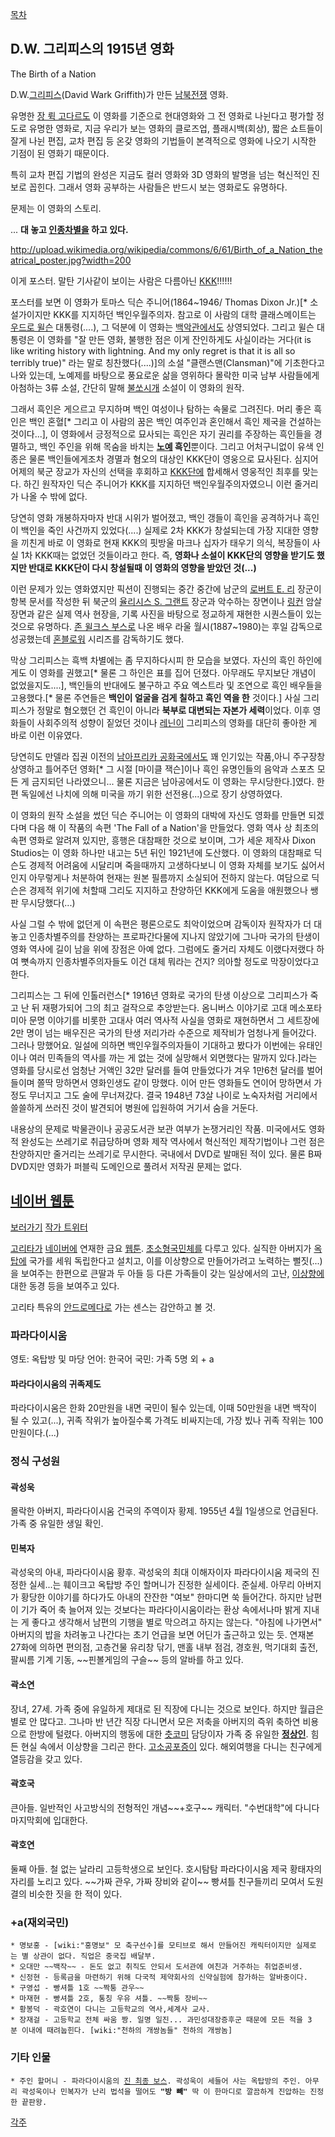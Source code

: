 [[목차]]
== D.W. 그리피스의 1915년 영화 ==
The Birth of a Nation

D.W.[[그리피스]](David Wark Griffith)가 만든 [[남북전쟁]] 영화.

유명한 [[장 뤽 고다르]]도 이 영화를 기준으로 현대영화와 그 전 영화로 나뉜다고 평가할 정도로 유명한 영화로, 지금 우리가 보는 영화의 클로즈업, 플래시백(회상), 짧은 쇼트들이 잘게 나뉜 편집, 교차 편집 등 온갖 영화의 기법들이 본격적으로 영화에 나오기 시작한 기점이 된 영화기 때문이다.

특히 교차 편집 기법의 완성은 지금도 컬러 영화와 3D 영화의 발명을 넘는 혁신적인 진보로 꼽힌다. 그래서 영화 공부하는 사람들은 반드시 보는 영화로도 유명하다.

문제는 이 영화의 스토리.

... '''대 놓고 [[인종차별]]을 하고 있다.'''

http://upload.wikimedia.org/wikipedia/commons/6/61/Birth_of_a_Nation_theatrical_poster.jpg?width=200

이게 포스터. 말탄 기사같이 보이는 사람은 다름아닌 [[KKK]]!!!!!!

포스터를 보면 이 영화가 토마스 딕슨 주니어(1864~1946/ Thomas Dixon Jr.)[* 소설가이지만 KKK를 지지하던 백인우월주의자. 참고로 이 사람의 대학 클래스메이트는 [[우드로 윌슨]] 대통령(....), 그 덕분에 이 영화는 [[백악관]]에서도 상영되었다. 그리고 윌슨 대통령은 이 영화를 "잘 만든 영화, 불행한 점은 이게 잔인하게도 사실이라는 거다(it is like writing history with lightning. And my only regret is that it is all so terribly true)" 라는 말로 칭찬했다(....)]의 소설 "클랜스맨(Clansman)"에 기초한다고 나와 있는데, 노예제를 바탕으로 풍요로운 삶을 영위하다 몰락한 미국 남부 사람들에게 아첨하는 3류 소설, 간단히 말해 [[불쏘시개]] 소설이 이 영화의 원작.

그래서 흑인은 게으르고 무지하며 백인 여성이나 탐하는 속물로 그려진다. 머리 좋은 흑인은 백인 혼혈[* 그리고 이 사람의 꿈은 백인 여주인과 혼인해서 흑인 제국을 건설하는 것이다...], 이 영화에서 긍정적으로 묘사되는 흑인은 자기 권리를 주장하는 흑인들을 경멸하고, 백인 주인을 위해 목숨을 바치는 '''[[노예]] 흑인'''뿐이다. 그리고 어처구니없이 유색 인종은 물론 백인들에게조차 경멸과 혐오의 대상인 KKK단이 영웅으로 묘사된다. 심지어 어제의 북군 장교가 자신의 선택을 후회하고 [[KKK]]단에 합세해서 영웅적인 최후를 맞는다. 하긴 원작자인 딕슨 주니어가 KKK를 지지하던 백인우월주의자였으니 이런 줄거리가 나올 수 밖에 없다.

당연히 영화 개봉하자마자 반대 시위가 벌어졌고, 백인 갱들이 흑인을 공격하거나 흑인이 백인을 죽인 사건까지 있었다(....) 실제로 2차 KKK가 창설되는데 가장 지대한 영향을 끼친게 바로 이 영화로 현재 KKK의 핏방울 마크나 십자가 태우기 의식, 복장들이 사실 1차 KKK때는 없었던 것들이라고 한다. 즉, '''영화나 소설이 KKK단의 영향을 받기도 했지만 반대로 KKK단이 다시 창설될때 이 영화의 영향을 받았던 것(...)'''

이런 문제가 있는 영화였지만 픽션이 진행되는 중간 중간에 남군의 [[로버트 E. 리]] 장군이 항복 문서를 작성한 뒤 북군의 [[율리시스 S. 그랜트]] 장군과 악수하는 장면이나 [[링컨]] 암살 장면과 같은 실제 역사 현장을, 기록 사진을 바탕으로 정교하게 재현한 시퀀스들이 있는 것으로 유명하다. [[존 윌크스 부스]]로 나온 배우 라울 월시(1887~1980)는 후일 감독으로 성공했는데 [[혼블로워]] 시리즈를 감독하기도 했다.

막상 그리피스는 흑백 차별에는 좀 무지하다시피 한 모습을 보였다. 자신의 흑인 하인에게도 이 영화를 권했고[* 물론 그 하인은 표를 집어 던졌다. 아무래도 무지보단 개념이 없었을지도....], 백인들의 반대에도 불구하고 주요 엑스트라 및 조연으로 흑인 배우들을 고용했다.[* 물론 주연들은 '''백인이 얼굴을 검게 칠하고 흑인 역을 한''' 것이다.] 사실 그리피스가 정말로 혐오했던 건 흑인이 아니라 '''북부로 대변되는 자본가 세력'''이었다. 이후 영화들이 사회주의적 성향이 짙었던 것이나 [[레닌]]이 그리피스의 영화를 대단히 좋아한 게 바로 이런 이유였다.

당연히도 만델라 집권 이전의 [[남아프리카 공화국]]에서도 꽤 인기있는 작품,아니 주구장창 상영하고 틀어주던 영화[* 그 시절 [마이클 잭슨]이나 흑인 유명인들의 음악과 스포츠 모든 게 금지되던 나라였으니... 물론 지금은 남아공에서도 이 영화는 무시당한다.]였다. 한편 독일에선 나치에 의해 미국을 까기 위한 선전용(...)으로 장기 상영하였다.

이 영화의 원작 소설을 썼던 딕슨 주니어는 이 영화의 대박에 자신도 영화를 만들면 되겠다며 다음 해 이 작품의 속편 'The Fall of a Nation'을 만들었다. 영화 역사 상 최초의 속편 영화로 알려져 있지만, 흥행은 대참패한 것으로 보이며, 그가 세운 제작사 Dixon Studios는 이 영화 하나만 내고는 5년 뒤인 1921년에 도산했다. 이 영화의 대참패로 딕슨도 경제적 어려움에 시달리며 죽을때까지 고생하다보니 이 영화 자체를 보기도 싫어서인지 아무렇게나 처분하여 현재는 원본 필름까지 소실되어 전하지 않는다. 여담으로 딕슨은 경제적 위기에 처할때 그리도 지지하고 찬양하던 KKK에게 도움을 애원했으나 쌩판 무시당했다(...)

사실 그럴 수 밖에 없던게 이 속편은 평론으로도 최악이었으며 감독이자 원작자가 더 대놓고 인종차별주의를 찬양하는 프로파간다물에 지나지 않았기에 그나마 국가의 탄생이 영화 역사에 길이 남을 위에 장점은 아예 없다. 그럼에도 줄거리 자체도 이랬다저랬다 하여 뼛속까지 인종차별주의자들도 이건 대체 뭐라는 건지? 의아할 정도로 막장이었다고 한다.

그리피스는 그 뒤에 인톨러런스[* 1916년 영화로 국가의 탄생 이상으로 그리피스가 죽고 난 뒤 재평가되어 그의 최고 걸작으로 추앙받는다. 옴니버스 이야기로 고대 메소포타미아 문명 이야기를 비롯한 고대사 여러 역사적 사실을 영화로 재현하면서 그 세트장에 2만 명이 넘는 배우진은 국가의 탄생 저리가라 수준으로 제작비가 엄청나게 들어갔다. 그러나 망했어요. 일설에 의하면 백인우월주의자들이 기대하고 봤다가 이번에는 유태인이나 여러 민족들의 역사를 까는 게 없는 것에 실망해서 외면했다는 말까지 있다.]라는 영화를 당시로선 엄청난 거액인 32만 달러를 들여 만들었다가 겨우 1만6천 달러를 벌어들이며 쫄딱 망하면서 영화인생도 같이 망했다. 이어 만든 영화들도 연이어 망하면서 가정도 무너지고 그도 술에 무너져갔다. 결국 1948년 73살 나이로 노숙자처럼 거리에서 쓸쓸하게 쓰러진 것이 발견되어 병원에 입원하여 거기서 숨을 거둔다. 

내용상의 문제로 박물관이나 공공도서관 보관 여부가 논쟁거리인 작품. 미국에서도 영화적 완성도는 쓰레기로 취급당하며 영화 제작 역사에서 혁신적인 제작기법이나 그런 점은 찬양하지만 줄거리는 쓰레기로 무시한다. 국내에서 DVD로 발매된 적이 있다. 물론 B짜 DVD지만 영화가 퍼블릭 도메인으로 풀려서 저작권 문제는 없다.

== [[네이버 웹툰]] ==
[http://comic.naver.com/webtoon/list.nhn?titleId=170785 보러가기] [http://twitter.com/goritagorita 작가 트위터]

[[고리타]]가 [[네이버]]에 연재한 금요 [[웹툰]]. [[초소형국민체]]를 다루고 있다. 실직한 아버지가 [[옥탑]]에 국가를 세워 독립한다고 설치고, 이를 이상향으로 만들어가려고 노력하는 뻘짓(...)을 보여주는 한편으로 큰딸과 두 아들 등 다른 가족들이 갖는 일상에서의 고난, [[이상향]]에 대한 동경 등을 보여주고 있다.

고리타 특유의 [[안드로메다]]로 가는 센스는 감안하고 볼 것.

=== 파라다이시움 ===
영토: 옥탑방 및 마당
언어: 한국어 
국민: 가족 5명 외 + a
==== 파라다이시움의 귀족제도 ====
파라다이시움은 한화 20만원을 내면 국민이 될수 있는데, 이때 50만원을 내면 백작이 될 수 있고(...), 귀족 작위가 높아질수록 가격도 비싸지는데, 가장 빘나 귀족 작위는 100만원이다.(...)

=== 정식 구성원 ===
==== 곽성욱 ====
몰락한 아버지, 파라다이시움 건국의 주역이자 황제. 1955년 4월 1일생으로 언급된다. 가족 중 유일한 생일 확인.

==== 민복자 ====
곽성욱의 아내, 파라다이시움 황후. 곽성욱의 최대 이해자이자 파라다이시움 제국의 진정한 실세...는 훼이크고 옥탑방 주인 할머니가 진정한 실세이다. 준실세.
아무리 아버지가 황당한 이야기를 하다가도 아내의 잔잔한 "여보" 한마디면 쑥 들어간다. 하지만 남편이 기가 죽어 축 늘어져 있는 것보다는 파라다이시움이라는 환상 속에서나마 밝게 지내는 게 좋다고 생각해서 남편의 기행을 별로 막으려고 하지는 않는다.
"아침에 나가면서" 아버지의 밥을 차려놓고 나간다는 초기 언급을 보면 어딘가 출근하고 있는 듯. 연재본 27화에 의하면 편의점, 고층건물 유리창 닦기, 맨홀 내부 점검, 경호원, 먹기대회 출전, 팔씨름 기계 기동, ~~핀볼게임의 구슬~~ 등의 알바를 하고 있다.

==== 곽소연 ====
장녀, 27세. 가족 중에 유일하게 제대로 된 직장에 다니는 것으로 보인다. 하지만 월급은 별로 안 많다고. 그나마 반 년간 직장 다니면서 모은 저축을 아버지의 즉위 축하연 비용으로 한방에 털렸다.
아버지의 행동에 대한 [[츳코미]] 담당이자 가족 중 유일한 '''[[정상인]]'''. 힘든 현실 속에서 이상향을 그리곤 한다. [[고소공포증]]이 있다. 해외여행을 다니는 친구에게 열등감을 갖고 있다.

==== 곽호국 ====
큰아들. 일반적인 사고방식의 전형적인 개념~~+호구~~ 캐릭터. "수번대학"에 다니다 마지막회에 입대한다.

==== 곽호연 ==== 
둘째 아들. 철 없는 날라리 고등학생으로 보인다. 호시탐탐 파라다이시움 제국 황태자의 자리를 노리고 있다. ~~가짜 관우, 가짜 장비와 같이~~ 빵셔틀 친구들끼리 모여서 도원결의 비슷한 짓을 한 적이 있다. 

=== +a(재외국민) ===
 * 명보홍 - [wiki:"홍명보" 모 축구선수]를 모티브로 해서 만들어진 캐릭터이지만 실제로는 별 상관이 없다. 직업은 중국집 배달부.
 * 오대만 ~~백작~~ - 돈도 없고 취직도 안되서 도서관에 여친과 거주하는 취업준비생.
 * 신정현 - 등록금을 마련하기 위해 다국적 제약회사의 신약실험에 참가하는 알바중이다.
 * 구영섭 - 빵셔틀 1호 ~~짝퉁 관우~~
 * 마재현 - 빵셔틀 2호, 통칭 우유 셔틀. ~~짝퉁 장비~~
 * 황봉덕 - 곽호연이 다니는 고등학교의 역사,세계사 교사.
 * 장재걸 - 고등학교 전체 싸움 짱. 일명 일진... 과민성대장증후군 때문에 모든 적을 3분 이내에 때려눕힌다. [wiki:"천하의 개쌍놈들" 천하의 개쌍놈] 
 
=== 기타 인물 ===
 * 주인 할머니 - 파라다이시움의 [[페이크 최종 보스&진 최종 보스|진 최종 보스]]. 곽성욱이 세들어 사는 옥탑방의 주인. 아무리 곽성욱이나 민복자가 난리 법석을 떨어도 '''"방 빼"''' 딱 이 한마디로 깔끔하게 진압하는 진정한 끝판왕. 

[[각주]]
